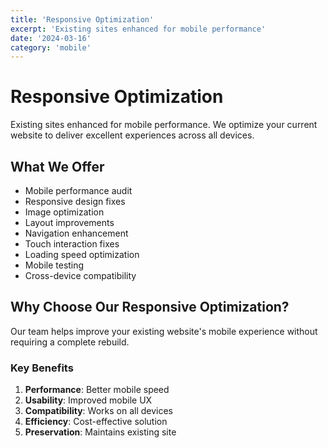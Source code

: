 ```yaml
---
title: 'Responsive Optimization'
excerpt: 'Existing sites enhanced for mobile performance'
date: '2024-03-16'
category: 'mobile'
---
```


# Responsive Optimization

Existing sites enhanced for mobile performance. We optimize your current website to deliver excellent experiences across all devices.

## What We Offer

- Mobile performance audit
- Responsive design fixes
- Image optimization
- Layout improvements
- Navigation enhancement
- Touch interaction fixes
- Loading speed optimization
- Mobile testing
- Cross-device compatibility

## Why Choose Our Responsive Optimization?

Our team helps improve your existing website's mobile experience without requiring a complete rebuild.

### Key Benefits

1. **Performance**: Better mobile speed
2. **Usability**: Improved mobile UX
3. **Compatibility**: Works on all devices
4. **Efficiency**: Cost-effective solution
5. **Preservation**: Maintains existing site
